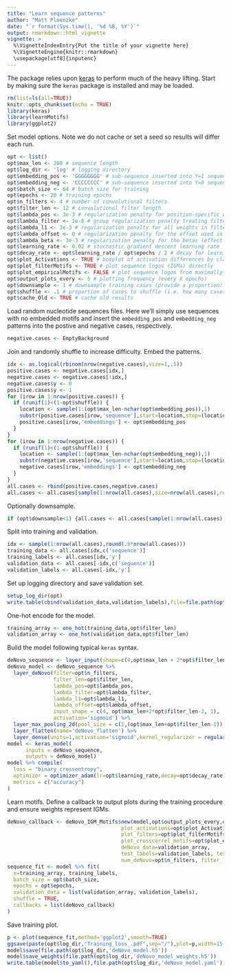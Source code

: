 ```yaml
---
title: "Learn sequence patterns"
author: "Matt Ploenzke"
date: "`r format(Sys.time(), '%d %B, %Y')`"
output: rmarkdown::html_vignette
vignette: >
  %\VignetteIndexEntry{Put the title of your vignette here}
  %\VignetteEngine{knitr::rmarkdown}
  \usepackage[utf8]{inputenc}
---
```


The package relies upon [keras](https://keras.rstudio.com/) to perform much of the heavy lifting. Start by making sure the `keras` package is installed and may be loaded. 
```r
rm(list=ls(all=TRUE))
knitr::opts_chunk$set(echo = TRUE)
library(keras)
library(learnMotifs)
library(ggplot2)
```

Set model options. Note we do not cache or set a seed so results will differ each run.
```r
opt <- list()
opt$max_len <- 200 # sequence length
opt$log_dir <- 'log' # logging directory
opt$embedding_pos <- 'GGGGGGGG' # sub-sequence inserted into Y=1 sequences
opt$embedding_neg <- 'CCCCCCCC' # sub-sequence inserted into Y=0 sequences
opt$batch_size <- 64 # batch size for training 
opt$epochs <- 20 # training epochs
opt$n_filters <- 4 # number of convolutional filters
opt$filter_len <- 12 # convolutional filter length
opt$lambda_pos <- 3e-3 # regularization penalty for position-specific weights in filters
opt$lambda_filter <- 1e-8 # group regularization penalty treating filter as groups
opt$lambda_l1 <- 3e-3 # regularization penalty for all weights in filters
opt$lambda_offset <- 0 # regularization penalty for the offset used in the convolutional filters
opt$lambda_beta <- 3e-3 # regularization penalty for the betas (effect sizes)
opt$learning_rate <- 0.02 # stochastic gradient descent learning rate
opt$decay_rate <- opt$learning_rate / opt$epochs / 2 # decay for learning rate
opt$plot_Activations <- TRUE # boxplot of activation differences by class per filter
opt$plot_filterMotifs <- TRUE # plot sequence logos (IGMs) directly
opt$plot_empiricalMotifs <- FALSE # plot sequence logos from maximally-activated sub-sequences
opt$output_plots_every <- 5 # plotting frequency (every X epochs)
opt$downsample <- 1 # downsample training cases (provide a proportion)
opt$shuffle <- .1 # proportion of cases to shuffle (i.e. how many cases contain the wrong label)
opt$cache_Old <- TRUE # cache old results
```

Load random nucleotide sequences files. Here we'll simply use sequences with no embedded motifs and insert the `embedding_pos` and `embedding_neg` patterns into the postive and negative cases, respectively.
```r
negative.cases <- EmptyBackground
```

Join and randomly shuffle to increase difficulty. Embed the patterns.
```r
idx <- as.logical(rbinom(nrow(negative.cases),size=1,.5))
positive.cases <- negative.cases[idx,]
negative.cases <- negative.cases[!idx,]
negative.cases$y <- 0
positive.cases$y <- 1
for (irow in 1:nrow(positive.cases)) {
  if (runif(1)<(1-opt$shuffle)) {
    location <- sample(1:(opt$max_len-nchar(opt$embedding_pos)),1)
    substr(positive.cases[irow,'sequence'],start=location,stop=(location+nchar(opt$embedding_pos)-1)) <- opt$embedding_pos
    positive.cases[irow,'embeddings'] <- opt$embedding_pos
  }
}
for (irow in 1:nrow(negative.cases)) {
  if (runif(1)<(1-opt$shuffle)) {
    location <- sample(1:(opt$max_len-nchar(opt$embedding_neg)),1)
    substr(negative.cases[irow,'sequence'],start=location,stop=(location+nchar(opt$embedding_neg)-1)) <- opt$embedding_neg
    negative.cases[irow,'embeddings'] <- opt$embedding_neg
  }
}
all.cases <- rbind(positive.cases,negative.cases)
all.cases <- all.cases[sample(1:nrow(all.cases),size=nrow(all.cases),replace=FALSE),]
```

Optionally downsample.
```r
if (opt$downsample<1) {all.cases <- all.cases[sample(1:nrow(all.cases),size=opt$downsample*nrow(all.cases)),]}
```

Split into training and validation.
```r
idx <- sample(1:nrow(all.cases),round(.9*nrow(all.cases)))
training_data <- all.cases[idx,c('sequence')]
training_labels <- all.cases[idx,'y']
validation_data <- all.cases[-idx,c('sequence')]
validation_labels <- all.cases[-idx,'y']
```

Set up logging directory and save validation set.
```r
setup_log_dir(opt)
write.table(cbind(validation_data,validation_labels),file=file.path(opt$log_dir,'testset.csv'),sep=',',row.names=F,col.names=F)
```

One-hot encode for the model.
```r
training_array <- one_hot(training_data,opt$filter_len)
validation_array <- one_hot(validation_data,opt$filter_len)
```

Build the model following typical `keras` syntax.
```r
deNovo_sequence <- layer_input(shape=c(4,opt$max_len + 2*opt$filter_len-2,1),name='deNovo_input')
deNovo_model <- deNovo_sequence %>%
  layer_deNovo(filter=opt$n_filters,
               filter_len=opt$filter_len,
               lambda_pos=opt$lambda_pos,
               lambda_filter=opt$lambda_filter,
               lambda_l1=opt$lambda_l1,
               lambda_offset=opt$lambda_offset,
               input_shape = c(4, opt$max_len+2*opt$filter_len-2, 1),
               activation='sigmoid') %>%
  layer_max_pooling_2d(pool_size = c(1,(opt$max_len+opt$filter_len-1)),name='deNovo_pool') %>%
  layer_flatten(name='deNovo_flatten') %>%
  layer_dense(units=1,activation='sigmoid',kernel_regularizer = regularizer_l1(l=opt$lambda_beta))
model <- keras_model(
      inputs = deNovo_sequence, 
      outputs = deNovo_model)
model %>% compile(
  loss = "binary_crossentropy",
  optimizer = optimizer_adam(lr=opt$learning_rate,decay=opt$decay_rate),
  metrics = c("accuracy")
)
```

Learn motifs. Define a callback to output plots during the training procedure and ensure weights represent IGMs.
```r
deNovo_callback <- deNovo_IGM_Motifs$new(model,opt$output_plots_every,opt$log_dir,
                                     plot_activations=opt$plot_Activations, 
                                     plot_filters=opt$plot_filterMotifs,
                                     plot_crosscorrel_motifs=opt$plot_empiricalMotifs,
                                     deNovo_data=validation_array, 
                                     test_labels=validation_labels, test_seqs=validation_data,
                                     num_deNovo=opt$n_filters, filter_len=opt$filter_len)
sequence_fit <- model %>% fit(
  x=training_array, training_labels,
  batch_size = opt$batch_size,
  epochs = opt$epochs,
  validation_data = list(validation_array, validation_labels),
  shuffle = TRUE,
  callbacks = list(deNovo_callback)
)
```

Save training plot.
```r
p <- plot(sequence_fit,method='ggplot2',smooth=TRUE)
ggsave(paste(opt$log_dir,"Training_loss_.pdf",sep="/"),plot=p,width=15,height=7.5,units='in')
model$save(file.path(opt$log_dir,'deNovo_model.h5'))
model$save_weights(file.path(opt$log_dir,'deNovo_model_weights.h5'))
write.table(model$to_yaml(),file.path(opt$log_dir,'deNovo_model.yaml'))
```

